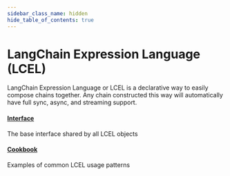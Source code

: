 ```yaml
---
sidebar_class_name: hidden
hide_table_of_contents: true
---
```


# LangChain Expression Language (LCEL)

LangChain Expression Language or LCEL is a declarative way to easily compose chains together.
Any chain constructed this way will automatically have full sync, async, and streaming support.

#### [Interface](/docs/expression_language/interface)
The base interface shared by all LCEL objects

#### [Cookbook](/docs/expression_language/cookbook)
Examples of common LCEL usage patterns
